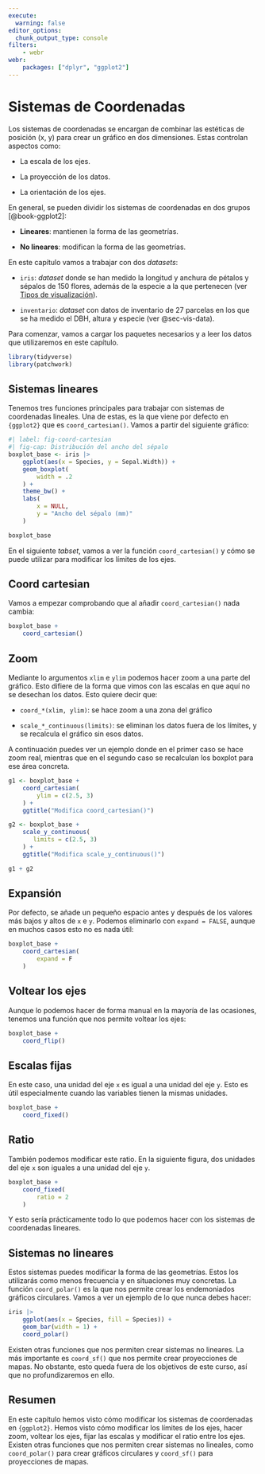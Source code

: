 ```yaml
---
execute: 
  warning: false
editor_options: 
  chunk_output_type: console
filters: 
    - webr
webr:
    packages: ["dplyr", "ggplot2"]
---
```


# Sistemas de Coordenadas {#sec-coords}

Los sistemas de coordenadas se encargan de combinar las estéticas de posición (x, y) para crear un gráfico en dos dimensiones. Estas controlan aspectos como:

-   La escala de los ejes.

-   La proyección de los datos.

-   La orientación de los ejes.

En general, se pueden dividir los sistemas de coordenadas en dos grupos [@book-ggplot2]:

-   **Lineares**: mantienen la forma de las geometrías.

-   **No lineares**: modifican la forma de las geometrías.

En este capítulo vamos a trabajar con dos *datasets*:

-   `iris`: *dataset* donde se han medido la longitud y anchura de pétalos y sépalos de 150 flores, además de la especie a la que pertenecen (ver [Tipos de visualización](#sec-visualization-types){target="_blank"}).

-   `inventario`: *dataset* con datos de inventario de 27 parcelas en los que se ha medido el DBH, altura y especie (ver @sec-vis-data).

Para comenzar, vamos a cargar los paquetes necesarios y a leer los datos que utilizaremos en este capítulo.

```r
library(tidyverse)
library(patchwork)
```

## Sistemas lineares

Tenemos tres funciones principales para trabajar con sistemas de coordenadas lineales. Una de estas, es la que viene por defecto en `{ggplot2}` que es `coord_cartesian()`. Vamos a partir del siguiente gráfico:

```r
#| label: fig-coord-cartesian
#| fig-cap: Distribución del ancho del sépalo
boxplot_base <- iris |> 
    ggplot(aes(x = Species, y = Sepal.Width)) +
    geom_boxplot(
        width = .2
    ) +
    theme_bw() +
    labs(
        x = NULL,
        y = "Ancho del sépalo (mm)"
    )

boxplot_base
```

En el siguiente *tabset*, vamos a ver la función `coord_cartesian()` y cómo se puede utilizar para modificar los límites de los ejes.

::: panel-tabset
## Coord cartesian

Vamos a empezar comprobando que al añadir `coord_cartesian()` nada cambia:

```r
boxplot_base +
    coord_cartesian()
```

## Zoom

Mediante lo argumentos `xlim` e `ylim` podemos hacer zoom a una parte del gráfico. Esto difiere de la forma que vimos con las escalas en que aquí no se desechan los datos. Esto quiere decir que:

-   `coord_*(xlim, ylim)`: se hace zoom a una zona del gráfico

-   `scale_*_continuous(limits)`: se eliminan los datos fuera de los límites, y se recalcula el gráfico sin esos datos.

A continuación puedes ver un ejemplo donde en el primer caso se hace zoom real, mientras que en el segundo caso se recalculan los boxplot para ese área concreta.

```r
g1 <- boxplot_base +
    coord_cartesian(
        ylim = c(2.5, 3)
    ) +
    ggtitle("Modifica coord_cartesian()")

g2 <- boxplot_base +
    scale_y_continuous(
       limits = c(2.5, 3) 
    ) +
    ggtitle("Modifica scale_y_continuous()")

g1 + g2
```

## Expansión

Por defecto, se añade un pequeño espacio antes y después de los valores más bajos y altos de `x` e `y`. Podemos eliminarlo con `expand = FALSE`, aunque en muchos casos esto no es nada útil:

```r
boxplot_base +
    coord_cartesian(
        expand = F
    )
```

## Voltear los ejes

Aunque lo podemos hacer de forma manual en la mayoría de las ocasiones, tenemos una función que nos permite voltear los ejes:

```r
boxplot_base +
    coord_flip()
```

## Escalas fijas

En este caso, una unidad del eje `x` es igual a una unidad del eje `y`. Esto es útil especialmente cuando las variables tienen la mismas unidades.

```r
boxplot_base +
    coord_fixed()
```

## Ratio

También podemos modificar este ratio. En la siguiente figura, dos unidades del eje `x` son iguales a una unidad del eje `y`.

```r
boxplot_base +
    coord_fixed(
        ratio = 2
    )
```
:::

Y esto sería prácticamente todo lo que podemos hacer con los sistemas de coordenadas lineares.

## Sistemas no lineares

Estos sistemas puedes modificar la forma de las geometrías. Estos los utilizarás como menos frecuencia y en situaciones muy concretas. La función `coord_polar()` es la que nos permite crear los endemoniados gráficos circulares. Vamos a ver un ejemplo de lo que nunca debes hacer:

```r
iris |> 
    ggplot(aes(x = Species, fill = Species)) +
    geom_bar(width = 1) +
    coord_polar()
```

Existen otras funciones que nos permiten crear sistemas no lineares. La más importante es `coord_sf()` que nos permite crear proyecciones de mapas. No obstante, esto queda fuera de los objetivos de este curso, así que no profundizaremos en ello.

## Resumen

En este capítulo hemos visto cómo modificar los sistemas de coordenadas en `{ggplot2}`. Hemos visto cómo modificar los límites de los ejes, hacer zoom, voltear los ejes, fijar las escalas y modificar el ratio entre los ejes. Existen otras funciones que nos permiten crear sistemas no lineales, como `coord_polar()` para crear gráficos circulares y `coord_sf()` para proyecciones de mapas.


























